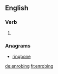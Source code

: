 
==English==

===Verb===
{{head|en|present participle}}

# {{present participle of|enrobe|lang=en}}

===Anagrams===
* [[ringbone#English|ringbone]]

[[de:enrobing]]
[[fr:enrobing]]